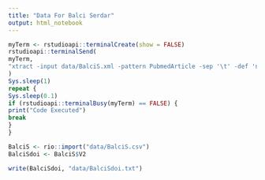```yaml
---
title: "Data For Balci Serdar"
output: html_notebook
---
```



```r
myTerm <- rstudioapi::terminalCreate(show = FALSE)
rstudioapi::terminalSend(
myTerm,
"xtract -input data/BalciS.xml -pattern PubmedArticle -sep '\t' -def 'na' -element MedlineCitation/PMID -block ArticleId -if ArticleId@IdType -equals doi -element ArticleId > data/BalciS.csv \n"
)
Sys.sleep(1)
repeat {
Sys.sleep(0.1)
if (rstudioapi::terminalBusy(myTerm) == FALSE) {
print("Code Executed")
break
}
}
```


```r
BalciS <- rio::import("data/BalciS.csv")
BalciSdoi <- BalciS$V2
```

```r
write(BalciSdoi, "data/BalciSdoi.txt")
```


